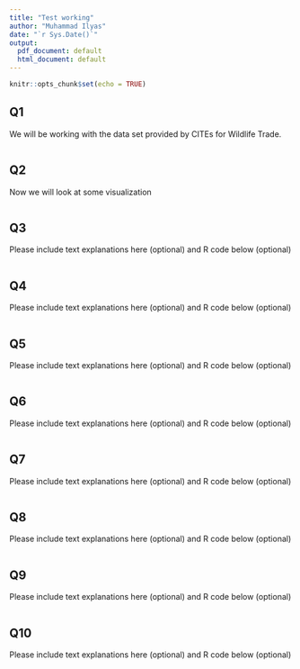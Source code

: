 ```yaml
---
title: "Test working"
author: "Muhammad Ilyas"
date: "`r Sys.Date()`"
output:
  pdf_document: default
  html_document: default
---
```


```r
knitr::opts_chunk$set(echo = TRUE)
```

## Q1

We will be working with the data set provided by CITEs for Wildlife Trade.

```r

```

## Q2

Now we will look at some visualization

```r

```

## Q3

Please include text explanations here (optional) and R code below (optional)

```r

```

## Q4

Please include text explanations here (optional) and R code below (optional)

```r

```

## Q5

Please include text explanations here (optional) and R code below (optional)

```r

```

## Q6

Please include text explanations here (optional) and R code below (optional)

```r

```

## Q7

Please include text explanations here (optional) and R code below (optional)

```r

```

## Q8

Please include text explanations here (optional) and R code below (optional)

```r

```

## Q9

Please include text explanations here (optional) and R code below (optional)

```r

```

## Q10

Please include text explanations here (optional) and R code below (optional)

```r

```